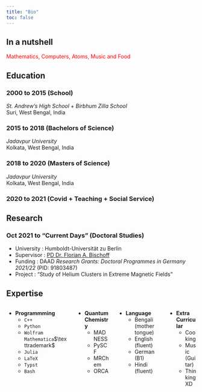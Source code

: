 ```yaml
---
title: "Bio"
toc: false
---
```

## In a nutshell
[Mathematics, Computers, Atoms, Music and Food]{style="color:red"}

## Education

### 2000 to 2015 (School)
*St. Andrew's High School* + *Birbhum Zilla School* \
Suri, West Bengal, India

### 2015 to 2018 (Bachelors of Science)
*Jadavpur University* \
Kolkata, West Bengal, India

### 2018 to 2020 (Masters of Science)
*Jadavpur University* \
Kolkata, West Bengal, India

### 2020 to 2021 (Covid + Teaching + Social Service)

## Research 

### Oct 2021 to "Current Days" (Doctoral Studies)
- University : Humboldt-Universität zu Berlin
- Supervisor : [PD Dr. Florian A. Bischoff](https://www.chemie.hu-berlin.de/en/forschung-en/theoretical-chemistry/team/ag-bischoff/team/florian-bischoff)
- Funding : DAAD *Research Grants: Doctoral Programmes in Germany 2021/22* (PID: 91803487)
- Project : "Study of Helium Clusters in Extreme Magnetic Fields"

## Expertise

::::{.columns}
:::{.column}
- **Programmming**
    - `C++`
    - `Python`
    - `Wolfram Mathematica`$\texttrademark$
    - `Julia`
    - `LaTeX`
    - `Typst`
    - `Bash`
:::
:::{.column}
- **Quantum Chemistry**
    - MADNESS
    - PySCF
    - MRChem
    - ORCA
:::
:::{.column}
- **Language** 
    - Bengali (mother tongue)
    - English (fluent)
    - German (B1)
    - Hindi (fluent)      
:::
:::{.column}
- **Extra Curricular**
    - Cooking
    - Music (Guitar)
    - Thinking XD
:::
::::